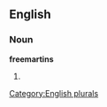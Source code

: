 ==English==

===Noun===
'''freemartins'''

# {{plural of|[[freemartin]]}}

[[Category:English plurals]]